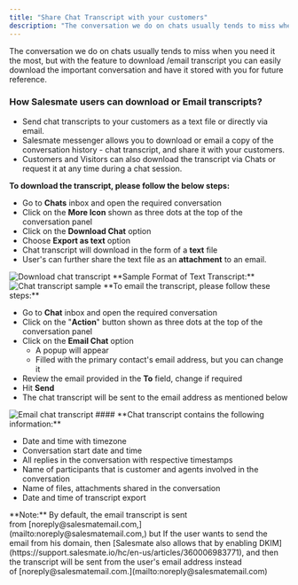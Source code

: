 ```yaml
---
title: "Share Chat Transcript with your customers"
description: "The conversation we do on chats usually tends to miss when you need it the most, but with the feature to download /email transcript you can easily dow..."
---
```


The conversation we do on chats usually tends to miss when you need it the most, but with the feature to download /email transcript you can easily download the important conversation and have it stored with you for future reference.

### How Salesmate users can download or Email transcripts?

*   Send chat transcripts to your customers as a text file or directly via email.
*   Salesmate messenger allows you to download or email a copy of the conversation history - chat transcript, and share it with your customers.
*   Customers and Visitors can also download the transcript via Chats or request it at any time during a chat session.

**To download the transcript, please follow the below steps:**

*   Go to **Chats** inbox and open the required conversation
*   Click on the **More Icon** shown as three dots at the top of the conversation panel
*   Click on the **Download Chat** option
*   Choose **Export as text** option
*   Chat transcript will download in the form of a **text** file
*   User's can further share the text file as an **attachment** to an email.

<img src="images/062-download-chat-transcript-50802701025049.png" alt="Download chat transcript" />
**Sample Format of Text Transcript:**

<img src="images/063-chat-transcript-sample-31810523747993.png" alt="Chat transcript sample" />
**To email the transcript, please follow these steps:**  

*   Go to **Chat** inbox and open the required conversation
*   Click on the "**Action**" button shown as three dots at the top of the conversation panel
*   Click on the **Email Chat** option
    *   A popup will appear
    *   Filled with the primary contact's email address, but you can change it
*   Review the email provided in the **To** field, change if required
*   Hit **Send**
*   The chat transcript will be sent to the email address as mentioned below

<img src="images/064-email-chat-transcript-31810540114073.png" alt="Email chat transcript" />
#### **Chat transcript contains the following information:**

*   Date and time with timezone
*   Conversation start date and time
*   All replies in the conversation with respective timestamps
*   Name of participants that is customer and agents involved in the conversation
*   Name of files, attachments shared in the conversation
*   Date and time of transcript export

<Note>
**Note:** By default, the email transcript is sent from [noreply@salesmatemail.com,](mailto:noreply@salesmatemail.com,) but If the user wants to send the email from his domain, then [Salesmate also allows that by enabling DKIM](https://support.salesmate.io/hc/en-us/articles/360006983771), and then the transcript will be sent from the user's email address instead of [noreply@salesmatemail.com.](mailto:noreply@salesmatemail.com)
</Note>